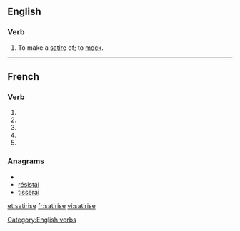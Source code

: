 {{also|satirisé}}
==English==

===Verb===
{{en-verb|satiris|ing}}

# To make a [[satire]] of; to [[mock]].

[[Category:English verbs]]

----

==French==

===Verb===
{{fr-verb-form}}

# {{form of|[[first-person|First-person]] [[singular]] [[present indicative]]|satiriser|lang=fr}}
# {{form of|[[third-person|Third-person]] [[singular]] [[present indicative]]| satiriser|lang=fr}}
# {{form of|First-person singular [[present subjunctive]]|satiriser|lang=fr}}
# {{form of|[[third-person|Third-person]] singular [[present subjunctive]]| satiriser|lang=fr}}
# {{form of|Second-person singular [[imperative]]|satiriser |lang=fr}}

===Anagrams===
* {{alphagram|aeiirsst}}
* [[résistai#French|résistai]]
* [[tisserai#French|tisserai]]

[[et:satirise]]
[[fr:satirise]]
[[vi:satirise]]
